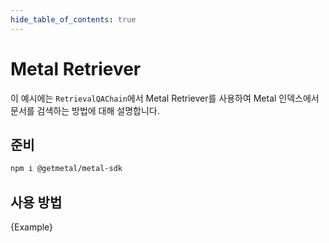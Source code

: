 ```yaml
---
hide_table_of_contents: true
---
```


# Metal Retriever

이 예시에는 `RetrievalQAChain`에서 Metal Retriever를 사용하여 Metal 인덱스에서 문서를 검색하는 방법에 대해 설명합니다.

## 준비

```bash npm2yarn
npm i @getmetal/metal-sdk
```

## 사용 방법


<CodeBlock language="typescript">{Example}</CodeBlock>
